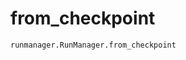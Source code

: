 # from_checkpoint { #kimmdy.runmanager.RunManager.from_checkpoint }

`runmanager.RunManager.from_checkpoint`